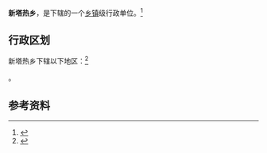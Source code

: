 {{中国乡级行政区|65/28/28/205/000}}

'''新塔热乡'''，是{{PRC admin/fullname|65/28/28/205/000|3}}下辖的一个[[乡镇|乡镇]]级行政单位。<ref>{{PRC admin/ref sgc|{{PRC admin/parent|65/28/28/205/000}}}}</ref>

== 行政区划 ==

新塔热乡下辖以下地区：<ref>{{PRC admin/ref sgc|65/28/28/205/000}}</ref>

{{PRC admin/children|65/28/28/205/000}}。

== 参考资料 ==

{{reflist}}

{{PRC admin/navcat|65/28/28/205/000}}
{{新疆行政区划小作品}}